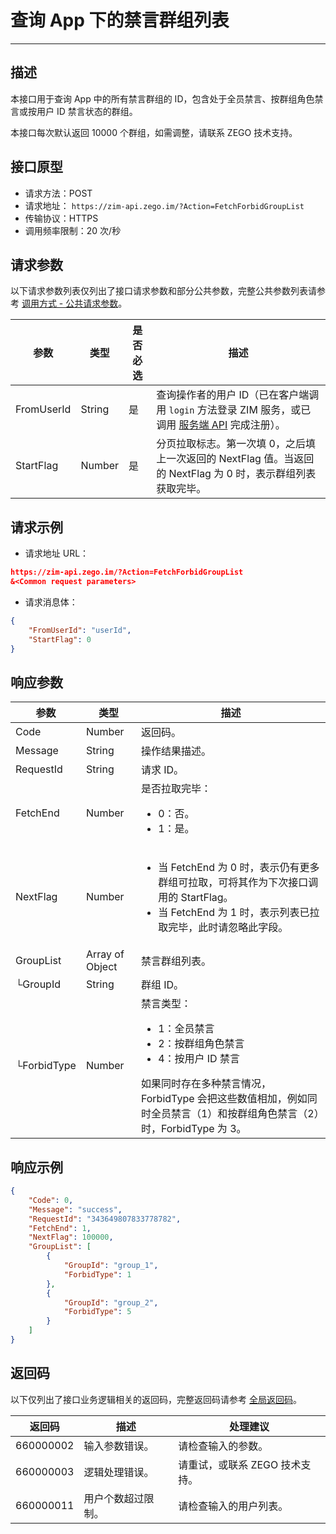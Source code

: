 # 查询 App 下的禁言群组列表

- - -

## 描述

本接口用于查询 App 中的所有禁言群组的 ID，包含处于全员禁言、按群组角色禁言或按用户 ID 禁言状态的群组。

本接口每次默认返回 10000 个群组，如需调整，请联系 ZEGO 技术支持。 

## 接口原型

- 请求方法：POST
- 请求地址： `https://zim-api.zego.im/?Action=FetchForbidGroupList`
- 传输协议：HTTPS
- 调用频率限制：20 次/秒

## 请求参数

以下请求参数列表仅列出了接口请求参数和部分公共参数，完整公共参数列表请参考 [调用方式 - 公共请求参数](../Accessing%20Server%20APIs.mdx#2-公共参数)。

| 参数 | 类型 | 是否必选 | 描述 |
|------|------|----------|------|
| FromUserId | String | 是 |  查询操作者的用户 ID（已在客户端调用 `login` 方法登录 ZIM 服务，或已调用 [服务端 API](./../User/Batch%20register%20users.mdx) 完成注册）。 |
| StartFlag | Number | 是 | 分页拉取标志。第一次填 0，之后填上一次返回的 NextFlag 值。当返回的 NextFlag 为 0 时，表示群组列表获取完毕。 |


## 请求示例

- 请求地址 URL：
```json
https://zim-api.zego.im/?Action=FetchForbidGroupList
&<Common request parameters>
```

- 请求消息体：

```json
{
    "FromUserId": "userId",
    "StartFlag": 0
}
```

## 响应参数

| 参数 | 类型 | 描述 |
|------|------|------|
| Code | Number | 返回码。 |
| Message | String | 操作结果描述。 |
| RequestId | String | 请求 ID。 |
| FetchEnd | Number | 是否拉取完毕：<ul><li>0：否。</li><li>1：是。</li></ul> |
| NextFlag | Number | <ul><li>当 FetchEnd 为 0 时，表示仍有更多群组可拉取，可将其作为下次接口调用的 StartFlag。</li><li>当 FetchEnd 为 1 时，表示列表已拉取完毕，此时请忽略此字段。</li></ul> |
| GroupList | Array of Object | 禁言群组列表。 |
| └GroupId | String | 群组 ID。 |
| └ForbidType | Number | 禁言类型：<ul><li>1：全员禁言</li><li>2：按群组角色禁言</li><li>4：按用户 ID 禁言</li></ul>如果同时存在多种禁言情况，ForbidType 会把这些数值相加，例如同时全员禁言（1）和按群组角色禁言（2）时，ForbidType 为 3。|

## 响应示例

```json
{
    "Code": 0,
    "Message": "success",
    "RequestId": "343649807833778782",
    "FetchEnd": 1,
    "NextFlag": 100000,
    "GroupList": [
        {
            "GroupId": "group_1",
            "ForbidType": 1
        },
        {
            "GroupId": "group_2",
            "ForbidType": 5
        }
    ]
}
```

## 返回码

以下仅列出了接口业务逻辑相关的返回码，完整返回码请参考 [全局返回码](./../Return%20codes.mdx)。

| 返回码 | 描述 | 处理建议 |
|------|------|------|
| 660000002 | 输入参数错误。 | 请检查输入的参数。 |
| 660000003 | 逻辑处理错误。 | 请重试，或联系 ZEGO 技术支持。 |
| 660000011 | 用户个数超过限制。 | 请检查输入的用户列表。 |